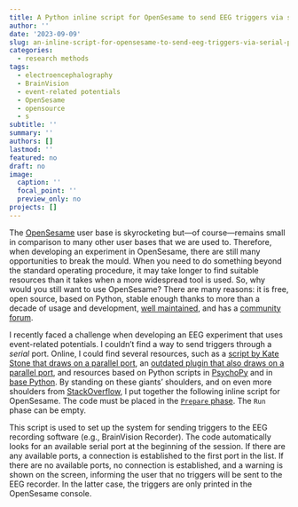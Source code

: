 ```yaml
---
title: A Python inline script for OpenSesame to send EEG triggers via serial port
author: ''
date: '2023-09-09'
slug: an-inline-script-for-opensesame-to-send-eeg-triggers-via-serial-port
categories:
  - research methods
tags:
  - electroencephalography
  - BrainVision
  - event-related potentials
  - OpenSesame
  - opensource
  - s
subtitle: ''
summary: ''
authors: []
lastmod: ''
featured: no
draft: no
image:
  caption: ''
  focal_point: ''
  preview_only: no
projects: []
---
```



The [OpenSesame](https://osdoc.cogsci.nl) user base is skyrocketing but---of course---remains small in comparison to many other user bases that we are used to. Therefore, when developing an experiment in OpenSesame, there are still many opportunities to break the mould. When you need to do something beyond the standard operating procedure, it may take longer to find suitable resources than it takes when a more widespread tool is used. So, why would you still want to use OpenSesame? There are many reasons: it is free, open source, based on Python, stable enough thanks to more than a decade of usage and development, [well maintained](https://github.com/open-cogsci/OpenSesame), and has a [community forum](https://forum.cogsci.nl). 

I recently faced a challenge when developing an EEG experiment that uses event-related potentials. I couldn't find a way to send triggers through a *serial* port. Online, I could find several resources, such as a [script by Kate Stone that draws on a parallel port](https://stonekate.github.io/blog/opensesame), an [outdated plugin that also draws on a parallel port](https://github.com/esdalmaijer/opensesame_serial_port_trigger), and resources based on Python scripts in [PsychoPy](https://discourse.psychopy.org/t/sending-triggers-to-brainvision-eeg-system-from-psychopy-coderview/11011/11) and in [base Python](https://pyserial.readthedocs.io/en/latest/shortintro.html). By standing on these giants' shoulders, and on even more shoulders from [StackOverflow](https://stackoverflow.com/a/76829646/7050882), I put together the following inline script for OpenSesame. The code must be placed in the [`Prepare` phase](https://osdoc.cogsci.nl/4.0/manual/python/about/#inline_script-items). The `Run` phase can be empty. 

This script is used to set up the system for sending triggers to the EEG recording software (e.g., BrainVision Recorder). The code automatically looks for an available serial port at the beginning of the session. If there are any available ports, a connection is established to the first port in the list. If there are no available ports, no connection is established, and a warning is shown on the screen, informing the user that no triggers will be sent to the EEG recorder. In the latter case, the triggers are only printed in the OpenSesame console.

<script src="https://emgithub.com/embed-v2.js?target=https%3A%2F%2Fgithub.com%2Fpablobernabeu%2FEEG-tools-and-tips%2Fblob%2Fmain%2FOpenSesame_inline_script_to_send_EEG_triggers_via_serial_port%23L12-L300&style=a11y-dark&type=code&showLineNumbers=on&showFileMeta=on&showCopy=on"></script>

